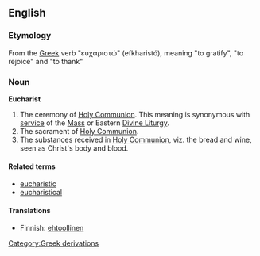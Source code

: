 ==English==
===Etymology===
From the [[Greek]] verb "ευχαριστώ" (efkharistó), meaning "to gratify", "to rejoice" and "to thank"

===Noun===
<!-- proper noun? -->
'''Eucharist'''

# The ceremony of [[Holy Communion]]. This meaning is synonymous with [[service]] of the [[Mass]] or Eastern [[Divine Liturgy]]. 
# The sacrament of [[Holy Communion]].
# The substances received in [[Holy Communion]], viz. the bread and wine, seen as Christ's body and blood.

====Related terms====
*[[eucharistic]]
*[[eucharistical]]

====Translations====
*Finnish: [[ehtoollinen]]
[[Category:Greek derivations]]